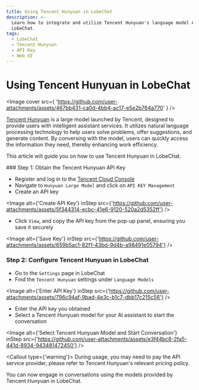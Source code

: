 ```yaml
---
title: Using Tencent Hunyuan in LobeChat
description: >-
  Learn how to integrate and utilize Tencent Hunyuan's language model APIs in
  LobeChat.
tags:
  - LobeChat
  - Tencent Hunyuan
  - API Key
  - Web UI
---
```

# Using Tencent Hunyuan in LobeChat

<Image
cover
src={
'https://github.com/user-attachments/assets/467bb431-ca0d-4bb4-ac17-e5e2b764a770'
}
/>

[Tencent Hunyuan](https://hunyuan.tencent.com/) is a large model launched by Tencent, designed to provide users with intelligent assistant services. It utilizes natural language processing technology to help users solve problems, offer suggestions, and generate content. By conversing with the model, users can quickly access the information they need, thereby enhancing work efficiency.

This article will guide you on how to use Tencent Hunyuan in LobeChat.

<Steps>
### Step 1: Obtain the Tencent Hunyuan API Key

- Register and log in to the [Tencent Cloud Console](https://console.cloud.tencent.com/hunyuan/api-key)
- Navigate to `Hunyuan Large Model` and click on `API KEY Management`
- Create an API key

<Image
alt={'Create API Key'}
inStep
src={'https://github.com/user-attachments/assets/5f344314-ecbc-41e6-9120-520a2d5352ff'}
/>

- Click `View`, and copy the API key from the pop-up panel, ensuring you save it securely

<Image
alt={'Save Key'}
inStep
src={'https://github.com/user-attachments/assets/659b5ac1-82f1-43bd-9d4b-a98491e05794'}
/>

### Step 2: Configure Tencent Hunyuan in LobeChat

- Go to the `Settings` page in LobeChat
- Find the `Tencent Hunyuan` settings under `Language Models`

<Image
alt={'Enter API Key'}
inStep
src={'https://github.com/user-attachments/assets/796c94af-9bad-4e3c-b1c7-dbb17c215c56'}
/>

- Enter the API key you obtained
- Select a Tencent Hunyuan model for your AI assistant to start the conversation

<Image
alt={'Select Tencent Hunyuan Model and Start Conversation'}
inStep
src={'https://github.com/user-attachments/assets/e3f44bc8-2fa5-441d-8934-943481472450'}
/>

<Callout type={'warning'}>
During usage, you may need to pay the API service provider, please refer to Tencent Hunyuan's relevant pricing policy.
</Callout>

</Steps>

You can now engage in conversations using the models provided by Tencent Hunyuan in LobeChat.

